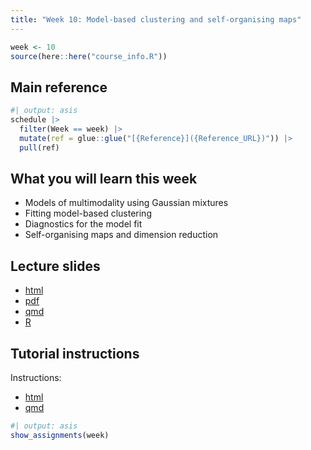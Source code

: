 ```yaml
---
title: "Week 10: Model-based clustering and self-organising maps"
---
```


```r
week <- 10
source(here::here("course_info.R"))
```

## Main reference

```r
#| output: asis
schedule |>
  filter(Week == week) |>
  mutate(ref = glue::glue("[{Reference}]({Reference_URL})")) |>
  pull(ref)
```

## What you will learn this week

* Models of multimodality using Gaussian mixtures
* Fitting model-based clustering
* Diagnostics for the model fit
* Self-organising maps and dimension reduction

## Lecture slides

- [html](https://iml.numbat.space/week10/slides.html)
- [pdf](https://iml.numbat.space/week10/slides.pdf)
- [qmd](https://iml.numbat.space/week10/slides.qmd)
- [R](https://iml.numbat.space/week10/slides.R)

## Tutorial instructions

Instructions:

- [html](https://iml.numbat.space/week10/tutorial.html)
- [qmd](https://iml.numbat.space/week10/tutorial.qmd)

```r
#| output: asis
show_assignments(week)
```

